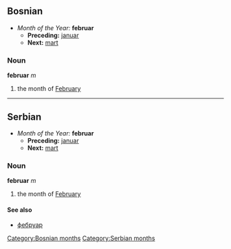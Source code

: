 ==Bosnian==
*''Month of the Year:'' '''februar'''
**'''Preceding:''' [[januar]]
**'''Next:''' [[mart]]
===Noun===
'''februar''' ''m''
#the month of [[February]]
[[Category:Bosnian months]]
----
==Serbian==
*''Month of the Year:'' '''februar'''
**'''Preceding:''' [[januar]]
**'''Next:''' [[mart]]
===Noun===
'''februar''' ''m''
#the month of [[February]]
====See also====
*[[фебруар]]
[[Category:Serbian months]]
